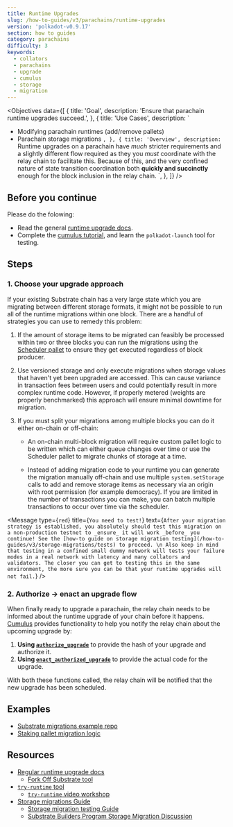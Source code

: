 ---
title: Runtime Upgrades
slug: /how-to-guides/v3/parachains/runtime-upgrades
version: 'polkadot-v0.9.17'
section: how to guides
category: parachains
difficulty: 3
keywords:
  - collators
  - parachains
  - upgrade
  - cumulus
  - storage
  - migration
---

<Objectives
  data={[
    {
      title: 'Goal',
      description: 'Ensure that parachain runtime upgrades succeed.',
    },
    {
      title: 'Use Cases',
      description: `
  - Modifying parachain runtimes (add/remove pallets)
  - Parachain storage migrations
      `,
    },
    {
      title: 'Overview',
      description: `
  Runtime upgrades on a parachain have _much_ stricter requirements and a slightly different
  flow required as they you _must_ coordinate with the relay chain to facilitate this. Because
  of this, and the very confined nature of state transition coordination both
  **quickly and succinctly** enough for the block inclusion in the relay chain.
      `,
    },
  ]}
/>

## Before you continue

Please do the folowing:

- Read the general [runtime upgrade docs](/v3/runtime/upgrades).
- Complete the [cumulus tutorial](/tutorials/v3/cumulus/start-relay), and learn the
  `polkadot-launch` tool for testing.

## Steps

### 1. Choose your upgrade approach

If your existing Substrate chain has a very large state which you are migrating
between different storage formats, it might not be possible to run all of the
runtime migrations within one block. There are a handful of strategies you can
use to remedy this problem:

1. If the amount of storage items to be migrated can feasibly be processed
   within two or three blocks you can run the migrations using the
   [Scheduler pallet](https://github.com/paritytech/substrate/tree/master/frame/scheduler)
   to ensure they get executed regardless of block producer.

1. Use versioned storage and only execute migrations when storage values that
   haven't yet been upgraded are accessed. This can cause variance in
   transaction fees between users and could potentially result in more complex
   runtime code. However, if properly metered (weights are properly benchmarked)
   this approach will ensure minimal downtime for migration.

1. If you must split your migrations among multiple blocks you can do it either
   on-chain or off-chain:

   - An on-chain multi-block migration will require custom pallet logic to be
     written which can either queue changes over time or use the Scheduler
     pallet to migrate chunks of storage at a time.

   - Instead of adding migration code to your runtime you can generate the
     migration manually off-chain and use multiple `system.setStorage` calls to
     add and remove storage items as necessary via an origin with root
     permission (for example democracy). If you are limited in the number of
     transactions you can make, you can batch multiple transactions to occur
     over time via the scheduler.

<Message
  type={`red`}
  title={`You need to test!`}
  text={`
After your migration strategy is established, you absolutely should test this migration on a
non-production testnet to _ensure_ it will work _before_ you continue!
See the [how-to guide on storage migration testing](/how-to-guides/v3/storage-migrations/tests) to
proceed.
\n
Also keep in mind that testing in a confined small dummy network will tests your failure modes in a
real network with latency and many collators and validators. The closer you can get to testing this
in the same environment, the more sure you can be that your runtime upgrades will not fail.
`}
/>

### 2. Authorize -> enact an upgrade flow

When finally ready to upgrade a parachain, the relay chain needs to be informed about the runtime
upgrade of your chain before it happens.
[Cumulus](https://github.com/paritytech/cumulus#cumulus-cloud) provides functionality to help you
notify the relay chain about the upcoming upgrade by:

1. **Using [`authorize_upgrade`](https://paritytech.github.io/cumulus/cumulus_pallet_parachain_system/pallet/struct.Pallet.html#method.authorize_upgrade)** to provide the hash of your upgrade and authorize it.
1. **Using [`enact_authorized_upgrade`](https://paritytech.github.io/cumulus/cumulus_pallet_parachain_system/pallet/struct.Pallet.html#method.enact_authorized_upgrade)** to provide the actual code for the upgrade.

With both these functions called, the relay chain will be notified that the new
upgrade has been scheduled.

## Examples

- [Substrate migrations example repo](https://github.com/apopiak/substrate-migrations)
- [Staking pallet migration logic](https://github.com/paritytech/substrate/blob/6be513d663836c5c5b8a436f5712402a1c5365a3/frame/staking/src/lib.rs#L757)

## Resources

- [Regular runtime upgrade docs](/v3/runtime/upgrades)
  - [Fork Off Substrate tool](https://github.com/maxsam4/fork-off-substrate)
- [`try-runtime` tool](/v3/tools/try-runtime)
  - [`try-runtime` video workshop](https://www.crowdcast.io/e/substrate-seminar/41)
- [Storage migrations Guide](/how-to-guides/v3/storage-migrations/basics)
  - [Storage migration testing Guide](/how-to-guides/v3/storage-migrations/tests)
  - [Substrate Builders Program Storage Migration Discussion](https://drive.google.com/file/d/19HPFUmSQIxVkxaVSg1SWveSdvjHUw1b8/view?usp=sharing)
